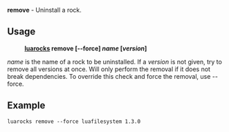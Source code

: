 '''remove''' - Uninstall a rock.

== Usage ==

:'''[[luarocks.wiki|luarocks]] remove <nowiki>[--force]</nowiki> ''name'' <nowiki>[</nowiki>''version''<nowiki>]</nowiki>'''

''name'' is the name of a rock to be uninstalled.
If a ''version'' is not given, try to remove all versions at once.
Will only perform the removal if it does not break dependencies.
To override this check and force the removal, use --force.

== Example ==

 luarocks remove --force luafilesystem 1.3.0

